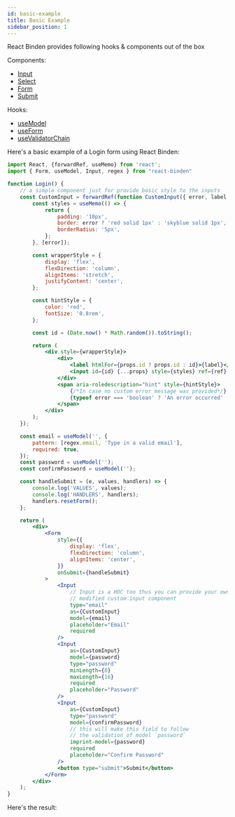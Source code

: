 ```yaml
---
id: basic-example
title: Basic Example
sidebar_position: 1
---
```


React Binden provides following hooks & components out of the box

Components:

-   [Input](/docs/components/input)
-   [Select](/docs/components/select)
-   [Form](/docs/components/form)
-   [Submit](/docs/components/submit)

Hooks:

-   [useModel](/docs/hooks/use-model)
-   [useForm](/docs/hooks/use-form)
-   [useValidatorChain](/docs/hooks/use-validator-chain)

Here's a basic example of a Login form using React Binden:

```jsx title="/src/components/login.jsx"
import React, {forwardRef, useMemo} from 'react';
import { Form, useModel, Input, regex } from "react-binden"

function Login() {
    // a simple component just for provide basic style to the inputs
    const CustomInput = forwardRef(function CustomInput({ error, label, ...props }, ref) {
        const styles = useMemo(() => {
            return {
                padding: '10px',
                border: error ? 'red solid 1px' : 'skyblue solid 1px',
                borderRadius: '5px',
            };
        }, [error]);

        const wrapperStyle = {
            display: 'flex',
            flexDirection: 'column',
            alignItems: 'stretch',
            justifyContent: 'center',
        };

        const hintStyle = {
            color: 'red',
            fontSize: '0.8rem',
        };

        const id = (Date.now() * Math.random()).toString();

        return (
            <div style={wrapperStyle}>
                <div>
                    <label htmlFor={props.id ? props.id : id}>{label}</label>
                    <input id={id} {...props} style={styles} ref={ref} />
                </div>
                <span aria-roledescription="hint" style={hintStyle}>
                    {/*In case no custom error message was provided*/}
                    {typeof error === 'boolean' ? 'An error occurred' : error}
                </span>
            </div>
        );
    });

    const email = useModel('', {
        pattern: [regex.email, 'Type in a valid email'],
        required: true,
    });
    const password = useModel('');
    const confirmPassword = useModel('');

    const handleSubmit = (e, values, handlers) => {
        console.log('VALUES', values);
        console.log('HANDLERS', handlers);
        handlers.resetForm();
    };

    return (
        <div>
            <Form
                style={{
                    display: 'flex',
                    flexDirection: 'column',
                    alignItems: 'center',
                }}
                onSubmit={handleSubmit}
            >
                <Input
                    // Input is a HOC too thus you can provide your own
                    // modified custom input component
                    type="email"
                    as={CustomInput}
                    model={email}
                    placeholder="Email"
                    required
                />
                <Input
                    as={CustomInput}
                    model={password}
                    type="password"
                    minLength={8}
                    maxLength={16}
                    required
                    placeholder="Password"
                />
                <Input
                    as={CustomInput}
                    type="password"
                    model={confirmPassword}
                    // this will make this field to follow
                    // the validation of model `password`
                    imprint-model={password}
                    required
                    placeholder="Confirm Password"
                />
                <button type="submit">Submit</button>
            </Form>
        </div>
    );
}
```
Here's the result:


<Login/>